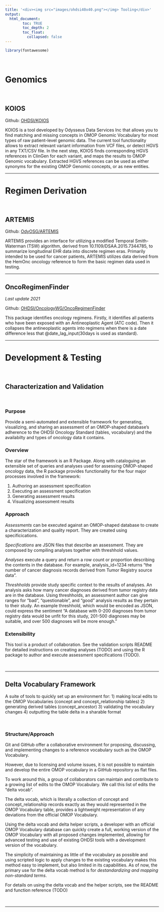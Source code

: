 ```yaml
---
title: '<div><img src="images/ohdsi40x40.png"></img> Tooling</div>'
output: 
  html_document:
        toc: TRUE
        toc_depth: 2
        toc_float:
          collapsed: false
---
```


```r
library(fontawesome)
```

<br>





# **Genomics**

<br>

## KOIOS

Github: [OHDSI/KOIOS](https://github.com/OHDSI/Koios)

KOIOS is a tool developed by Odysseus Data Services Inc that allows you to find matching and missing concepts in OMOP Genomic Vocabulary for most types of raw patient-level genomic data. The current tool functionality allows to extract relevant variant information from VCF files, or detect HGVS in any TXT/CSV file. In the next step, KOIOS finds corresponding HGVS references in ClinGen for each variant, and maps the results to OMOP Genomic vocabulary. Extracted HGVS references can be used as either synonyms for the existing OMOP Genomic concepts, or as new entities.


---

# **Regimen Derivation** 

<br>

## ARTEMIS 

Github: [OdyOSG/ARTEMIS](https://github.com/OdyOSG/ARTEMIS)

ARTEMIS provides an interface for utilizing a modified Temporal Smith-Waterman (TSW) algorithm, derived from 10.1109/DSAA.2015.7344785, to summarize longitudinal EHR data into discrete regimen eras. Primarily intended to be used for cancer patients, ARTEMIS utilizes data derived from the HemOnc oncology reference to form the basic regimen data used in testing.

---

## OncoRegimenFinder

*Last update 2021*

Github: [OHDSI/OncologyWG/OncoRegimenFinder](https://github.com/OHDSI/OncologyWG/tree/master/OncoRegimenFinder)

This package identifies oncology regimens. Firstly, it identifies all patients who have been exposed with an Antineoplastic Agent (ATC code). Then it collapses the antineoplastic agents into regimens when there is a date difference less that @date_lag_input(30days is used as standard).

---


# **Development & Testing**

<br>

## Characterization and Validation

<br> 

### Purpose

Provide a semi-automated and extensible framework for generating, visualizing, and sharing an assessment of an OMOP-shaped database's adherence to the OHDSI Oncology Standard (tables, vocabulary) and the availabilty and types of oncology data it contains.

### Overview

The star of the framework is an R Package. Along with cataloguing an extensible set of queries and analyses used for assessing OMOP-shaped oncology data, the R package provides functionality for the four major processes involved in the framework:

1) Authoring an assessment specification
2) Executing an assessment specification
3) Generating assessment results
4) Visualizing assessment results

### Approach

_Assessments_ can be executed against an OMOP-shaped database to create a characterization and quality report. They are created using specificications. 

_Specifications_ are JSON files that describe an assessment. They are composed by compiling analyses together with threshhold values. 

_Analyses_ execute a query and return a row count or proportion describing the contents in the database. For example, analysis_id=1234 returns "the number of cancer diagnosis records derived from Tumor Registry source data".

_Threshholds_ provide study specific context to the results of analyses. An analysis asks how many cancer diagnoses derived from tumor registry data are in the database. Using threshholds, an assessment author can give ranges for "bad", "questionable", and "good" analysis results as they pertain to their study. An example threshhold, which would be encoded as JSON, could express the sentiment "A database with 0-200 diagnoses from tumor registry data would be unfit for this study, 201-500 diagnoses may be suitable, and over 500 diagnoses will be more enough."

### Extensibility

This tool is a product of collaboration. See the validation scripts README for detailed instructions on creating analyses (TODO) and using the R package to author and execute assessment specifications (TODO).
<br> 

<br>

---

## Delta Vocabulary Framework

A suite of tools to quickly set up an environment for:
1) making local edits to the OMOP Vocabularies (concept and concept_relationship tables)
2) generating derived tables (concept_ancestor)
3) validating the vocabulary changes
4) outputting the table delta in a sharable format

<br>

### Structure/Approach

Git and GitHub offer a collaborative environment for proposing, discussing, and implementing changes to a reference vocabulary such as the OMOP Vocabulary. 

However, due to licensing and volume issues, it is not possible to maintain and develop the entire OMOP vocabulary in a GitHub repository as flat files.

To work around this, a group of collaborators can maintain and contribute to a growing list of edits to the OMOP Vocabulary. We call this list of edits the "delta vocab".

The delta vocab, which is literally a collection of concept and concept_relationship records exactly as they would represented in the OMOP Vocabulary table, provides a lightweight representation of any deviations from the official OMOP Vocabulary.

Using the delta vocab and delta helper scripts, a developer with an official OMOP Vocabulary database can quickly create a full, working version of the OMOP Vocabulary with all proposed changes implemented, allowing for advanced testing and use of existing OHDSI tools with a development version of the vocabulary.

The simplicity of maintaining as little of the vocabulary as possible and using scripted logic to apply changes to the existing vocabulary makes this method easy to implement, but also limited in its capabilities. As of now, the primary use for the delta vocab method is for *destandardizing and mapping non-standard terms*.

For details on using the delta vocab and the helper scripts, see the README and function reference (TODO)


<br>


---